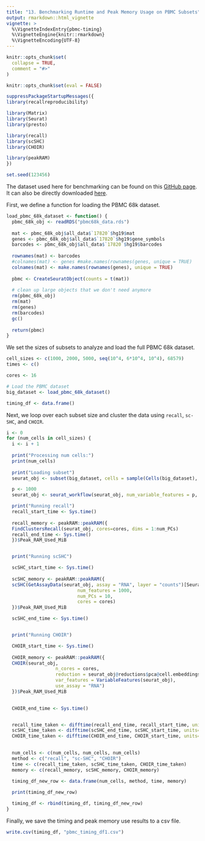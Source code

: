 ```yaml
---
title: "13. Benchmarking Runtime and Peak Memory Usage on PBMC Subsets"
output: rmarkdown::html_vignette
vignette: >
  %\VignetteIndexEntry{pbmc-timing}
  %\VignetteEngine{knitr::rmarkdown}
  %\VignetteEncoding{UTF-8}
---
```


```r
knitr::opts_chunk$set(
  collapse = TRUE,
  comment = "#>"
)

knitr::opts_chunk$set(eval = FALSE)

```

```r
suppressPackageStartupMessages({
library(recallreproducibility)

library(Matrix)
library(Seurat)
library(presto)

library(recall)
library(scSHC)
library(CHOIR)

library(peakRAM)
})

set.seed(123456)
```

The dataset used here for benchmarking can be found on this [GitHub page](https://github.com/10XGenomics/single-cell-3prime-paper/blob/master/pbmc68k_analysis/README.md). It can also be directly downloaded [here](https://cf.10xgenomics.com/samples/cell/pbmc68k_rds/pbmc68k_data.rds).

First, we define a function for loading the PBMC 68k dataset.
```r
load_pbmc_68k_dataset <- function() {
  pbmc_68k_obj <- readRDS("pbmc68k_data.rds")
  
  mat <- pbmc_68k_obj$all_data$`17820`$hg19$mat
  genes <- pbmc_68k_obj$all_data$`17820`$hg19$gene_symbols
  barcodes <- pbmc_68k_obj$all_data$`17820`$hg19$barcodes
  
  rownames(mat) <- barcodes
  #colnames(mat) <- genes #make.names(rownames(genes, unique = TRUE)
  colnames(mat) <- make.names(rownames(genes), unique = TRUE)
  
  pbmc <- CreateSeuratObject(counts = t(mat))
  
  # clean up large objects that we don't need anymore
  rm(pbmc_68k_obj)
  rm(mat)
  rm(genes)
  rm(barcodes)
  gc()
  
  return(pbmc)
}
```



We set the sizes of subsets to analyze and load the full PBMC 68k dataset.
```r
cell_sizes <- c(1000, 2000, 5000, seq(10^4, 6*10^4, 10^4), 68579)
times <- c()

cores <- 16

# Load the PBMC dataset
big_dataset <- load_pbmc_68k_dataset()

timing_df <- data.frame()
```


Next, we loop over each subset size and cluster the data using `recall`, `sc-SHC`, and `CHOIR`.
```r
i <- 0
for (num_cells in cell_sizes) {
  i <- i + 1
  
  print("Processing num cells:")
  print(num_cells)
  
  print("Loading subset")
  seurat_obj <- subset(big_dataset, cells = sample(Cells(big_dataset), num_cells))

  p <- 1000
  seurat_obj <- seurat_workflow(seurat_obj, num_variable_features = p, algorithm="louvain", resolution_param = 0.8)

  print("Running recall")
  recall_start_time <- Sys.time()
  
  recall_memory <- peakRAM::peakRAM({
  FindClustersRecall(seurat_obj, cores=cores, dims = 1:num_PCs)
  recall_end_time <- Sys.time()
  })$Peak_RAM_Used_MiB


  print("Running scSHC")

  scSHC_start_time <- Sys.time()
  
  scSHC_memory <- peakRAM::peakRAM({
  scSHC(GetAssayData(seurat_obj, assay = "RNA", layer = "counts")[Seurat::VariableFeatures(seurat_obj),],
                          num_features = 1000,
                          num_PCs = 10,
                          cores = cores)
  })$Peak_RAM_Used_MiB

  scSHC_end_time <- Sys.time()


  print("Running CHOIR")

  CHOIR_start_time <- Sys.time()
  
  CHOIR_memory <- peakRAM::peakRAM({
  CHOIR(seurat_obj, 
                  n_cores = cores,
                  reduction = seurat_obj@reductions$pca@cell.embeddings[, 1:10],
                  var_features = VariableFeatures(seurat_obj),
                  use_assay = "RNA")
  })$Peak_RAM_Used_MiB

  
  CHOIR_end_time <- Sys.time()


  recall_time_taken <- difftime(recall_end_time, recall_start_time, units="mins")
  scSHC_time_taken <- difftime(scSHC_end_time, scSHC_start_time, units="mins")
  CHOIR_time_taken <- difftime(CHOIR_end_time, CHOIR_start_time, units="mins")
  

  num_cells <- c(num_cells, num_cells, num_cells)
  method <- c("recall", "sc-SHC", "CHOIR")
  time <- c(recall_time_taken, scSHC_time_taken, CHOIR_time_taken)
  memory <- c(recall_memory, scSHC_memory, CHOIR_memory)

  timing_df_new_row <- data.frame(num_cells, method, time, memory)
  
  print(timing_df_new_row)

  timing_df <- rbind(timing_df, timing_df_new_row)
}
```

Finally, we save the timing and peak memory use results to a csv file.
```r
write.csv(timing_df, "pbmc_timing_df1.csv")
```


